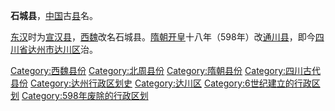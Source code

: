 '''石城县'''，[[中国|中国]]古[[县|县]]名。

[[东汉|东汉]]时为[[宣汉县_(东汉)|宣汉县]]，[[西魏|西魏]]改名石城县。[[隋朝|隋朝]][[开皇|开皇]]十八年（598年）改[[通川县_(隋朝)|通川县]]，即今[[四川省|四川省]][[达州市|达州市]][[达川区|达川区]]治。

{{四川行政区划小作品}}
{{DEFAULTSORT:S}}
[[Category:西魏县份|Category:西魏县份]]
[[Category:北周县份|Category:北周县份]]
[[Category:隋朝县份|Category:隋朝县份]]
[[Category:四川古代县份|Category:四川古代县份]]
[[Category:达州行政区划史|Category:达州行政区划史]]
[[Category:达川区|Category:达川区]]
[[Category:6世纪建立的行政区划|Category:6世纪建立的行政区划]]
[[Category:598年废除的行政区划|Category:598年废除的行政区划]]